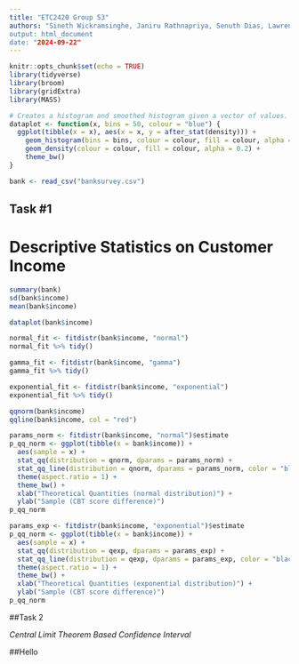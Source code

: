 ---
title: "ETC2420 Group 53"
authors: "Sineth Wickramsinghe, Janiru Rathnapriya, Senuth Dias, Lawrence 
output: html_document
date: "2024-09-22"
---

```{r setup, include=FALSE}
knitr::opts_chunk$set(echo = TRUE)
library(tidyverse)
library(broom)
library(gridExtra)
library(MASS)

# Creates a histogram and smoothed histogram given a vector of values.
dataplot <- function(x, bins = 50, colour = "blue") {
  ggplot(tibble(x = x), aes(x = x, y = after_stat(density))) +
    geom_histogram(bins = bins, colour = colour, fill = colour, alpha = 0.2) +
    geom_density(colour = colour, fill = colour, alpha = 0.2) +
    theme_bw()
}
```

```{r Reading Bank Survey Data, echo=TRUE, eval=TRUE}
bank <- read_csv("banksurvey.csv")
```

## Task #1 

# Descriptive Statistics on Customer Income

```{r Descriptive Statistics}
summary(bank) 
sd(bank$income)
mean(bank$income)
```

```{r}
dataplot(bank$income)

normal_fit <- fitdistr(bank$income, "normal")
normal_fit %>% tidy()

gamma_fit <- fitdistr(bank$income, "gamma") 
gamma_fit %>% tidy()

exponential_fit <- fitdistr(bank$income, "exponential") 
exponential_fit %>% tidy()
```

```{r}
qqnorm(bank$income)
qqline(bank$income, col = "red")
```


```{r}
params_norm <- fitdistr(bank$income, "normal")$estimate
p_qq_norm <- ggplot(tibble(x = bank$income)) + 
  aes(sample = x) + 
  stat_qq(distribution = qnorm, dparams = params_norm) + 
  stat_qq_line(distribution = qnorm, dparams = params_norm, color = "black") + 
  theme(aspect.ratio = 1) + 
  theme_bw() + 
  xlab("Theoretical Quantities (normal distribution)") + 
  ylab("Sample (CBT score difference)")
p_qq_norm 
```


```{r}
params_exp <- fitdistr(bank$income, "exponential")$estimate
p_qq_norm <- ggplot(tibble(x = bank$income)) + 
  aes(sample = x) + 
  stat_qq(distribution = qexp, dparams = params_exp) + 
  stat_qq_line(distribution = qexp, dparams = params_exp, color = "black") + 
  theme(aspect.ratio = 1) + 
  theme_bw() + 
  xlab("Theoretical Quantities (exponential distribution)") + 
  ylab("Sample (CBT score difference)")
p_qq_norm 
```




##Task 2 

*Central Limit Theorem Based Confidence Interval* 

##Hello 